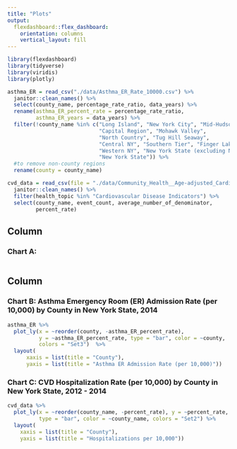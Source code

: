 ```yaml
---
title: "Plots"
output: 
  flexdashboard::flex_dashboard:
    orientation: columns
    vertical_layout: fill
---
```


```r
library(flexdashboard)
library(tidyverse)
library(viridis)
library(plotly)
```

```r
asthma_ER = read_csv("./data/Asthma_ER_Rate_10000.csv") %>%
  janitor::clean_names() %>%
  select(county_name, percentage_rate_ratio, data_years) %>%
  rename(asthma_ER_percent_rate = percentage_rate_ratio, 
         asthma_ER_years = data_years) %>%
  filter(!county_name %in% c("Long Island", "New York City", "Mid-Hudson", 
                             "Capital Region", "Mohawk Valley", 
                             "North Country", "Tug Hill Seaway", 
                             "Central NY", "Southern Tier", "Finger Lakes", 
                             "Western NY", "New York State (excluding NYC)", 
                             "New York State")) %>% 
  #to remove non-county regions
  rename(county = county_name)

cvd_data = read_csv(file = "./data/Community_Health__Age-adjusted_Cardiovascular_Disease_Hospitalization_Rate_per_10_000_by_County_Map__Latest_Data.csv") %>% 
  janitor::clean_names() %>%
  filter(health_topic %in% "Cardiovascular Disease Indicators") %>% 
  select(county_name, event_count, average_number_of_denominator, 
         percent_rate)
```



Column {data-width=550}
-----------------------------------------------------------------------

### Chart A: 

```r

```

Column {data-width=450}
-----------------------------------------------------------------------

### Chart B: Asthma Emergency Room (ER) Admission Rate (per 10,000) by County in New York State, 2014

```r
asthma_ER %>%
  plot_ly(x = ~reorder(county, -asthma_ER_percent_rate), 
          y = ~asthma_ER_percent_rate, type = "bar", color = ~county, 
          colors = "Set3")  %>%
  layout(
      xaxis = list(title = "County"),
      yaxis = list(title = "Asthma ER Admission Rate (per 10,000)"))
```

### Chart C: CVD Hospitalization Rate (per 10,000) by County in New York State, 2012 - 2014

```r
cvd_data %>%
  plot_ly(x = ~reorder(county_name, -percent_rate), y = ~percent_rate,
          type = "bar", color = ~county_name, colors = "Set2") %>% 
  layout(
    xaxis = list(title = "County"),
    yaxis = list(title = "Hospitalizations per 10,000"))
```


